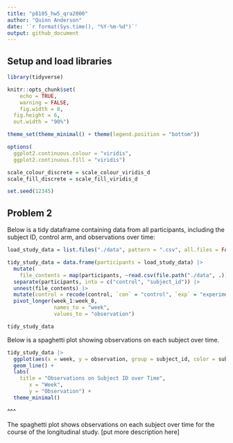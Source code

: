 ```yaml
---
title: "p8105_hw5_qra2000"
author: "Quinn Anderson"
date: '`r format(Sys.time(), "%Y-%m-%d")`'
output: github_document
---
```


## Setup and load libraries

```r
library(tidyverse)

knitr::opts_chunk$set(
	echo = TRUE,
	warning = FALSE,
	fig.width = 8, 
  fig.height = 6,
  out.width = "90%")

theme_set(theme_minimal() + theme(legend.position = "bottom"))

options(
  ggplot2.continuous.colour = "viridis",
  ggplot2.continuous.fill = "viridis")

scale_colour_discrete = scale_colour_viridis_d
scale_fill_discrete = scale_fill_viridis_d

set.seed(12345)
```

## Problem 2

Below is a tidy dataframe containing data from all participants, including the subject ID, control arm, and observations over time:

```r
load_study_data = list.files("./data", pattern = ".csv", all.files = FALSE, full.names = FALSE)

tidy_study_data = data.frame(participants = load_study_data) |> 
  mutate(
    file_contents = map(participants, ~read.csv(file.path("./data", .)))) |> 
  separate(participants, into = c("control", "subject_id")) |> 
  unnest(file_contents) |> 
  mutate(control = recode(control, `con` = "control", `exp` = "experiment")) |> 
  pivot_longer(week_1:week_8,
               names_to = "week", 
               values_to = "observation")

tidy_study_data
```

Below is a spaghetti plot showing observations on each subject over time.

```r
tidy_study_data |> 
  ggplot(aes(x = week, y = observation, group = subject_id, color = subject_id)) +
  geom_line() +
  labs(
    title = "Observations on Subject ID over Time",
       x = "Week",
       y = "Observation") +
  theme_minimal()
```

^^^

The spaghetti plot shows observations on each subject over time for the course of the longitudinal study. [put more description here]










